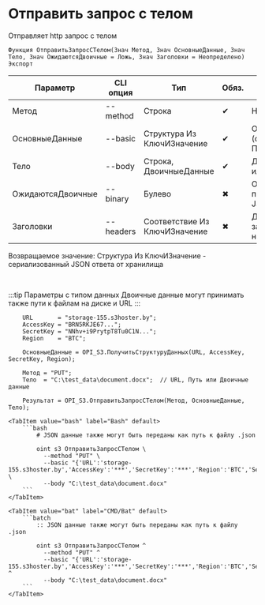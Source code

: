 ﻿---
sidebar_position: 3
description: Отправить запрос с телом и другие функции для работы с S3 в Открытом пакете интеграций - бесплатной open-source библиотеке интеграций для 1С:Предприятие 8, OneScript и CLI
keywords: [1C, 1С, 1С:Предприятие, 1С:Предприятие 8.3, API, Интеграция, Сервисы, Обмен, OneScript, CLI, S3]
---


# Отправить запрос с телом
 Отправляет http запрос с телом



`Функция ОтправитьЗапросСТелом(Знач Метод, Знач ОсновныеДанные, Знач Тело, Знач ОжидаютсяДвоичные = Ложь, Знач Заголовки = Неопределено) Экспорт`

  | Параметр | CLI опция | Тип | Обяз. | Назначение |
  |-|-|-|-|-|
  | Метод | --method | Строка | &#x2714; | HTTP метод |
  | ОсновныеДанные | --basic | Структура Из КлючИЗначение | &#x2714; | Основные данные запроса (c полным URL). См. ПолучитьСтруктуруДанных |
  | Тело | --body | Строка, ДвоичныеДанные | &#x2714; | Двоичное тело запроса или путь к файлу |
  | ОжидаютсяДвоичные | --binary | Булево | &#x2716; | Отключает попытку преобразования ответа в JSON |
  | Заголовки | --headers | Соответствие Из КлючИЗначение | &#x2716; | Дополнительные заголовки запроса, если необходимо |

  
  Возвращаемое значение:   Структура Из КлючИЗначение - сериализованный JSON ответа от хранилища

<br/>

:::tip
Параметры с типом данных Двоичные данные могут принимать также пути к файлам на диске и URL
:::
<br/>


```bsl title="Пример использования для 1С:Предприятие/OneScript"
    URL       = "storage-155.s3hoster.by";
    AccessKey = "BRN5RKJE67...";
    SecretKey = "NNhv+i9PrytpT8Tu0C1N...";
    Region    = "BTC";

    ОсновныеДанные = OPI_S3.ПолучитьСтруктуруДанных(URL, AccessKey, SecretKey, Region);

    Метод = "PUT";
    Тело  = "C:\test_data\document.docx";  // URL, Путь или Двоичные данные

    Результат = OPI_S3.ОтправитьЗапросСТелом(Метод, ОсновныеДанные, Тело);
```
    

 <Tabs>
  
    <TabItem value="bash" label="Bash" default>
        ```bash
            # JSON данные также могут быть переданы как путь к файлу .json
            
            oint s3 ОтправитьЗапросСТелом \
              --method "PUT" \
              --basic "{'URL':'storage-155.s3hoster.by','AccessKey':'***','SecretKey':'***','Region':'BTC','Service':'s3'}" \
              --body "C:\test_data\document.docx"
        ```
    </TabItem>
  
    <TabItem value="bat" label="CMD/Bat" default>
        ```batch
            :: JSON данные также могут быть переданы как путь к файлу .json
            
            oint s3 ОтправитьЗапросСТелом ^
              --method "PUT" ^
              --basic "{'URL':'storage-155.s3hoster.by','AccessKey':'***','SecretKey':'***','Region':'BTC','Service':'s3'}" ^
              --body "C:\test_data\document.docx"
        ```
    </TabItem>
</Tabs>



